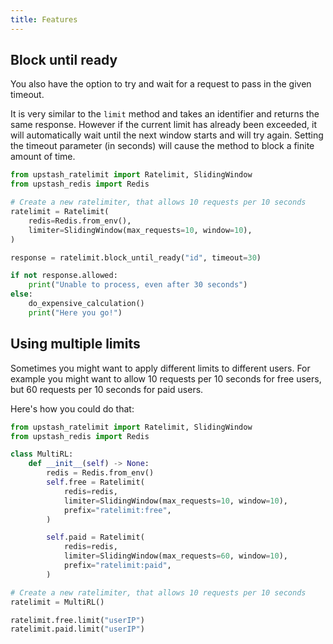 ```yaml
---
title: Features
---
```


## Block until ready

You also have the option to try and wait for a request to pass in the given
timeout.

It is very similar to the `limit` method and takes an identifier and returns the
same response. However if the current limit has already been exceeded, it will
automatically wait until the next window starts and will try again. Setting the
timeout parameter (in seconds) will cause the method to block a finite amount of
time.

```python
from upstash_ratelimit import Ratelimit, SlidingWindow
from upstash_redis import Redis

# Create a new ratelimiter, that allows 10 requests per 10 seconds
ratelimit = Ratelimit(
    redis=Redis.from_env(),
    limiter=SlidingWindow(max_requests=10, window=10),
)

response = ratelimit.block_until_ready("id", timeout=30)

if not response.allowed:
    print("Unable to process, even after 30 seconds")
else:
    do_expensive_calculation()
    print("Here you go!")
```

## Using multiple limits

Sometimes you might want to apply different limits to different users. For
example you might want to allow 10 requests per 10 seconds for free users, but
60 requests per 10 seconds for paid users.

Here's how you could do that:

```python
from upstash_ratelimit import Ratelimit, SlidingWindow
from upstash_redis import Redis

class MultiRL:
    def __init__(self) -> None:
        redis = Redis.from_env()
        self.free = Ratelimit(
            redis=redis,
            limiter=SlidingWindow(max_requests=10, window=10),
            prefix="ratelimit:free",
        )

        self.paid = Ratelimit(
            redis=redis,
            limiter=SlidingWindow(max_requests=60, window=10),
            prefix="ratelimit:paid",
        )

# Create a new ratelimiter, that allows 10 requests per 10 seconds
ratelimit = MultiRL()

ratelimit.free.limit("userIP")
ratelimit.paid.limit("userIP")
```
